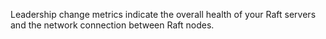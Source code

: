 Leadership change metrics indicate the overall health of your Raft servers and
the network connection between Raft nodes.